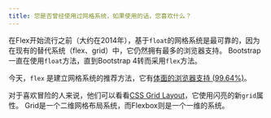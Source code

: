 ```yaml
---
title: 您是否曾经使用过网格系统，如果使用的话，您喜欢什么？
---
```


在Flex开始流行之前（大约在2014年），基于`float`的网格系统是最可靠的，因为在现有的替代系统（flex、grid）中，它仍然拥有最多的浏览器支持。 Bootstrap 一直在使用`float`方法，直到Bootstrap 4转而采用`flex`方法。

今天，`flex` 是建立网格系统的推荐方法，它有[体面的浏览器支持 (99.64%)](https://caniuse.com/#search=flex)。

对于喜欢冒险的人来说，他们可以看看[CSS Grid Layout](https://css-tricks.com/snippets/css/complete-guide-grid/)，它使用闪亮的新`grid`属性。 Grid是一个二维网格布局系统，而Flexbox则是一个一维的系统。

